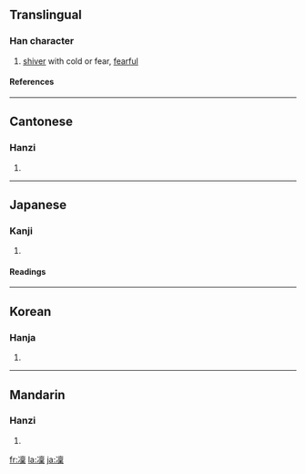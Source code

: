 {{see|凛}}

==Translingual==
===Han character===
{{Han char|rn=15|rad=冫|as=13|sn=15|four=3019<sub>1</sub>|canj=戈一卜田木 (IMYWD)}}
# [[shiver]] with cold or fear, [[fearful]]
====References====
{{Han ref|kx=0133.441|dkj=01717|dj=0298.250|hdz=10301.130|uh=51DC|ud=20956|bh=BBFE|bd=48126}}
----
==Cantonese==
===Hanzi===
{{yue-hanzi|jyut=|y=lam5}}
# {{defn|Cantonese}}
----
==Japanese==
===Kanji===
{{ja-kanji|grade=|rs=冫13}}
# {{defn|Japanese}}
====Readings====
{{ja-readings|on=[[りん]] (rin)|kun=[[さむい]] (samui), [[すさまじい]] (susamajii), [[おそれる]] (osoreru)}}
----
==Korean==
===Hanja===
{{ko-hanja|hangeul=름|rv=reum|mr=rŭm}}
# {{defn|Korean}}
----
==Mandarin==
===Hanzi===
{{cmn-hanzi|sim=凛|pin=[[lǐn]] ([[lin3]])|wg=lin<sup>3</sup>}}
# {{defn|Mandarin}}

[[fr:凜]]
[[la:凜]]
[[ja:凜]]